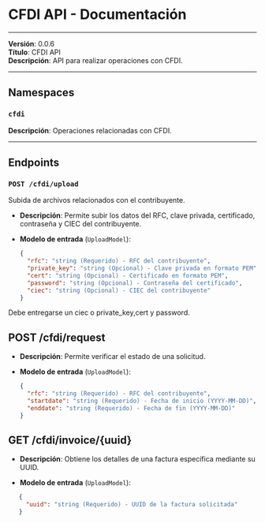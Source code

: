 # CFDI API - Documentación

---

**Versión**: 0.0.6  
**Título**: CFDI API  
**Descripción**: API para realizar operaciones con CFDI.  

---

## Namespaces

### `cfdi`  
**Descripción**: Operaciones relacionadas con CFDI.

---

## Endpoints

### `POST /cfdi/upload`

Subida de archivos relacionados con el contribuyente.

- **Descripción**: Permite subir los datos del RFC, clave privada, certificado, contraseña y CIEC del contribuyente.
  
- **Modelo de entrada** (`UploadModel`):
  ```json
  {
    "rfc": "string (Requerido) - RFC del contribuyente",
    "private_key": "string (Opcional) - Clave privada en formato PEM",
    "cert": "string (Opcional) - Certificado en formato PEM",
    "password": "string (Opcional) - Contraseña del certificado",
    "ciec": "string (Opcional) - CIEC del contribuyente"
  }

Debe entregarse un ciec o private_key,cert y password.

## POST /cfdi/request

- **Descripción**:  Permite verificar el estado de una solicitud.

- **Modelo de entrada** (`UploadModel`):

  ```json
  {
    "rfc": "string (Requerido) - RFC del contribuyente",
    "startdate": "string (Requerido) - Fecha de inicio (YYYY-MM-DD)",
    "enddate": "string (Requerido) - Fecha de fin (YYYY-MM-DD)"
  }

## GET /cfdi/invoice/{uuid}

- **Descripción**:  Obtiene los detalles de una factura específica mediante su UUID.

- **Modelo de entrada** (`UploadModel`):

```json
   {
     "uuid": "string (Requerido) - UUID de la factura solicitada"
   }
